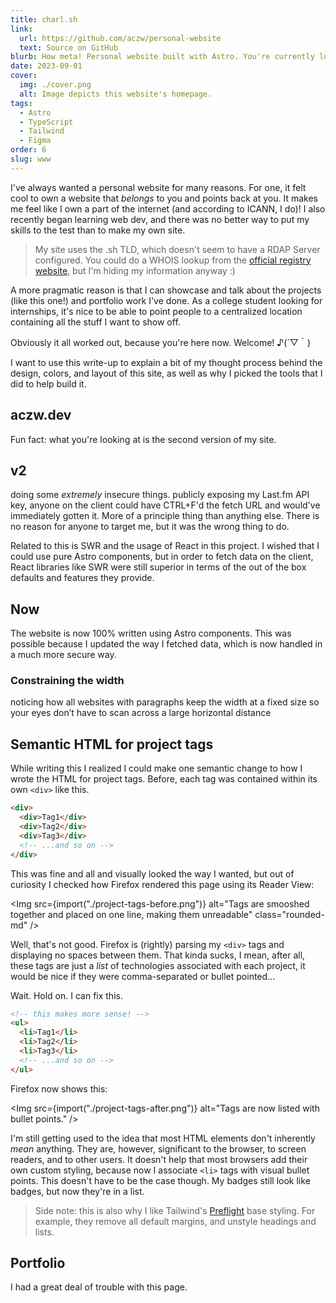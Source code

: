 ```yaml
---
title: charl.sh
link:
  url: https://github.com/aczw/personal-website
  text: Source on GitHub
blurb: How meta! Personal website built with Astro. You're currently looking at it :)
date: 2023-09-01
cover:
  img: ./cover.png
  alt: Image depicts this website's homepage.
tags:
  - Astro
  - TypeScript
  - Tailwind
  - Figma
order: 6
slug: www
---
```




I've always wanted a personal website for many reasons. For one, it felt cool to own a website that *belongs* to you and points back at you. It makes me feel like I own a part of the internet (and according to ICANN, I do)! I also recently began learning web dev, and there was no better way to put my skills to the test than to make my own site.

> My site uses the .sh TLD, which doesn't seem to have a <Link href="https://deployment.rdap.org/#:~:text=.sh" newTab>RDAP Server</Link> configured. You could do a WHOIS lookup from the [official registry website](https://www.nic.sh/whois-search.htm?domain_name=charl.sh), but I'm hiding my information anyway :)

A more pragmatic reason is that I can showcase and talk about the projects (like this one!) and portfolio work I've done. As a college student looking for internships, it's nice to be able to point people to a centralized location containing all the stuff I want to show off.

Obviously it all worked out, because you're here now. Welcome! ♪(´▽｀)

I want to use this write-up to explain a bit of my thought process behind the design, colors, and layout of this site, as well as why I picked the tools that I did to help build it.

## aczw.dev

Fun fact: what you're looking at is the second version of my site.

## v2

doing some _extremely_ insecure things. publicly exposing my Last.fm API key, anyone on the client could have CTRL+F'd the fetch URL and would've immediately gotten it. More of a principle thing than anything else. There is no reason for anyone to target me, but it was the wrong thing to do.

Related to this is SWR and the usage of React in this project. I wished that I could use pure Astro components, but in order to fetch data on the client, React libraries like SWR were still superior in terms of the out of the box defaults and features they provide.

## Now

The website is now 100% written using Astro components. This was possible because I updated the way I fetched data, which is now handled in a much more secure way.

### Constraining the width

noticing how all websites with paragraphs keep the width at a fixed size so your eyes don’t have to scan across a large horizontal distance

## Semantic HTML for project tags

While writing this I realized I could make one semantic change to how I wrote the HTML for project tags. Before, each tag was contained within its own `<div>` like this.

```html
<div>
  <div>Tag1</div>
  <div>Tag2</div>
  <div>Tag3</div>
  <!-- ...and so on -->
</div>
```

This was fine and all and visually looked the way I wanted, but out of curiosity I checked how Firefox rendered this page using its Reader View:

<Img src={import("./project-tags-before.png")} alt="Tags are smooshed together and placed on one line, making them unreadable" class="rounded-md" />

Well, that's not good. Firefox is (rightly) parsing my `<div>` tags and displaying no spaces between them. That kinda sucks, I mean, after all, these tags are just a _list_ of technologies associated with each project, it would be nice if they were comma-separated or bullet pointed...

Wait. Hold on. I can fix this.

```html
<!-- this makes more sense! -->
<ul>
  <li>Tag1</li>
  <li>Tag2</li>
  <li>Tag3</li>
  <!-- ...and so on -->
</ul>
```

Firefox now shows this:

<Img src={import("./project-tags-after.png")} alt="Tags are now listed with bullet points." />

I'm still getting used to the idea that most HTML elements don't inherently _mean_ anything. They are, however, significant to the browser, to screen readers, and to other users. It doesn't help that most browsers add their own custom styling, because now I associate `<li>` tags with visual bullet points. This doesn't have to be the case though. My badges still look like badges, but now they're in a list.

> Side note: this is also why I like Tailwind's [Preflight](https://tailwindcss.com/docs/preflight) base styling. For example, they remove all default margins, and unstyle headings and lists.

## Portfolio

I had a great deal of trouble with this page.
